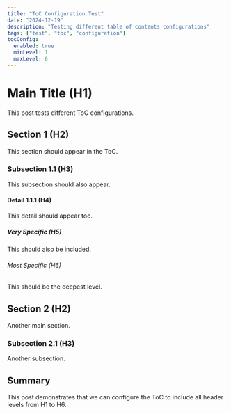 ```yaml
---
title: "ToC Configuration Test"
date: "2024-12-19"
description: "Testing different table of contents configurations"
tags: ["test", "toc", "configuration"]
tocConfig:
  enabled: true
  minLevel: 1
  maxLevel: 6
---
```


# Main Title (H1)

This post tests different ToC configurations.

## Section 1 (H2)

This section should appear in the ToC.

### Subsection 1.1 (H3)

This subsection should also appear.

#### Detail 1.1.1 (H4)

This detail should appear too.

##### Very Specific (H5)

This should also be included.

###### Most Specific (H6)

This should be the deepest level.

## Section 2 (H2)

Another main section.

### Subsection 2.1 (H3)

Another subsection.

## Summary

This post demonstrates that we can configure the ToC to include all header levels from H1 to H6. 